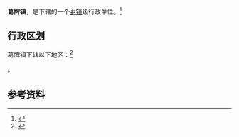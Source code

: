 {{中国乡级行政区|61/01/22/109/000}}

'''葛牌镇'''，是{{PRC admin/fullname|61/01/22/109/000|3}}下辖的一个[[乡镇|乡镇]]级行政单位。<ref>{{PRC admin/ref sgc|{{PRC admin/parent|61/01/22/109/000}}}}</ref>

== 行政区划 ==

葛牌镇下辖以下地区：<ref>{{PRC admin/ref sgc|61/01/22/109/000}}</ref>

{{PRC admin/children|61/01/22/109/000}}。

== 参考资料 ==

{{reflist}}

{{行政区划小作品}}
{{PRC admin/navcat|61/01/22/109/000}}